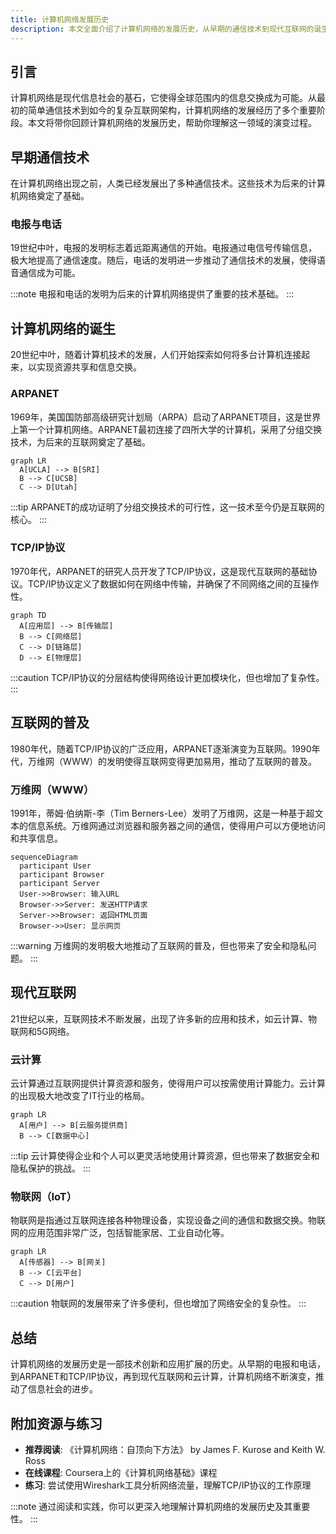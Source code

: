 ```yaml
---
title: 计算机网络发展历史
description: 本文全面介绍了计算机网络的发展历史，从早期的通信技术到现代互联网的诞生，帮助初学者理解计算机网络的演变过程。
---
```


## 引言

计算机网络是现代信息社会的基石，它使得全球范围内的信息交换成为可能。从最初的简单通信技术到如今的复杂互联网架构，计算机网络的发展经历了多个重要阶段。本文将带你回顾计算机网络的发展历史，帮助你理解这一领域的演变过程。

## 早期通信技术

在计算机网络出现之前，人类已经发展出了多种通信技术。这些技术为后来的计算机网络奠定了基础。

### 电报与电话

19世纪中叶，电报的发明标志着远距离通信的开始。电报通过电信号传输信息，极大地提高了通信速度。随后，电话的发明进一步推动了通信技术的发展，使得语音通信成为可能。

:::note
电报和电话的发明为后来的计算机网络提供了重要的技术基础。
:::

## 计算机网络的诞生

20世纪中叶，随着计算机技术的发展，人们开始探索如何将多台计算机连接起来，以实现资源共享和信息交换。

### ARPANET

1969年，美国国防部高级研究计划局（ARPA）启动了ARPANET项目，这是世界上第一个计算机网络。ARPANET最初连接了四所大学的计算机，采用了分组交换技术，为后来的互联网奠定了基础。

```mermaid
graph LR
  A[UCLA] --> B[SRI]
  B --> C[UCSB]
  C --> D[Utah]
```

:::tip
ARPANET的成功证明了分组交换技术的可行性，这一技术至今仍是互联网的核心。
:::

### TCP/IP协议

1970年代，ARPANET的研究人员开发了TCP/IP协议，这是现代互联网的基础协议。TCP/IP协议定义了数据如何在网络中传输，并确保了不同网络之间的互操作性。

```mermaid
graph TD
  A[应用层] --> B[传输层]
  B --> C[网络层]
  C --> D[链路层]
  D --> E[物理层]
```

:::caution
TCP/IP协议的分层结构使得网络设计更加模块化，但也增加了复杂性。
:::

## 互联网的普及

1980年代，随着TCP/IP协议的广泛应用，ARPANET逐渐演变为互联网。1990年代，万维网（WWW）的发明使得互联网变得更加易用，推动了互联网的普及。

### 万维网（WWW）

1991年，蒂姆·伯纳斯-李（Tim Berners-Lee）发明了万维网，这是一种基于超文本的信息系统。万维网通过浏览器和服务器之间的通信，使得用户可以方便地访问和共享信息。

```mermaid
sequenceDiagram
  participant User
  participant Browser
  participant Server
  User->>Browser: 输入URL
  Browser->>Server: 发送HTTP请求
  Server->>Browser: 返回HTML页面
  Browser->>User: 显示网页
```

:::warning
万维网的发明极大地推动了互联网的普及，但也带来了安全和隐私问题。
:::

## 现代互联网

21世纪以来，互联网技术不断发展，出现了许多新的应用和技术，如云计算、物联网和5G网络。

### 云计算

云计算通过互联网提供计算资源和服务，使得用户可以按需使用计算能力。云计算的出现极大地改变了IT行业的格局。

```mermaid
graph LR
  A[用户] --> B[云服务提供商]
  B --> C[数据中心]
```

:::tip
云计算使得企业和个人可以更灵活地使用计算资源，但也带来了数据安全和隐私保护的挑战。
:::

### 物联网（IoT）

物联网是指通过互联网连接各种物理设备，实现设备之间的通信和数据交换。物联网的应用范围非常广泛，包括智能家居、工业自动化等。

```mermaid
graph LR
  A[传感器] --> B[网关]
  B --> C[云平台]
  C --> D[用户]
```

:::caution
物联网的发展带来了许多便利，但也增加了网络安全的复杂性。
:::

## 总结

计算机网络的发展历史是一部技术创新和应用扩展的历史。从早期的电报和电话，到ARPANET和TCP/IP协议，再到现代互联网和云计算，计算机网络不断演变，推动了信息社会的进步。

## 附加资源与练习

- **推荐阅读**: 《计算机网络：自顶向下方法》 by James F. Kurose and Keith W. Ross
- **在线课程**: Coursera上的《计算机网络基础》课程
- **练习**: 尝试使用Wireshark工具分析网络流量，理解TCP/IP协议的工作原理

:::note
通过阅读和实践，你可以更深入地理解计算机网络的发展历史及其重要性。
:::
